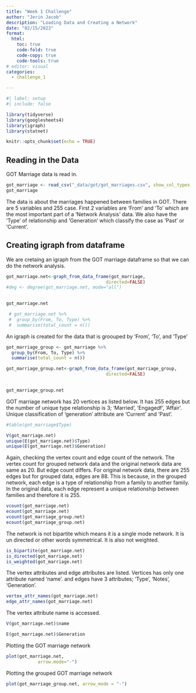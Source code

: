 ```yaml
---
title: "Week 1 Challenge"
author: "Jerin Jacob"
description: "Loading Data and Creating a Network"
date: "02/15/2023"
format:
  html:
    toc: true
    code-fold: true
    code-copy: true
    code-tools: true
# editor: visual
categories: 
  - challenge_1

---
```


```r
#| label: setup
#| include: false

library(tidyverse)
library(googlesheets4)
library(igraph)
library(statnet)

knitr::opts_chunk$set(echo = TRUE)
```

## Reading in the Data
GOT Marriage data is read in.


```r
got_marriage <- read_csv("_data/got/got_marriages.csv", show_col_types = FALSE) 
got_marriage
```
The data is about the marriages happened between families in GOT. There are 5 variables and 255 case. First 2 variables are 'From' and 'To' which are the most important part of a 'Network Analysis' data. We also have the 'Type' of relationship and 'Generation' which classify the case as 'Past' or 'Current'. 

## Creating igraph from dataframe

We are cretaing an igraph from the GOT marriage dataframe so that we can do the network analysis.
```r
got_marriage.net<-graph_from_data_frame(got_marriage,
                                      directed=FALSE)
#deg <- degree(got_marriage.net, mode="all")
  

got_marriage.net

```

```r
 # got_marriage.net %>%
 #  group_by(From, To, Type) %>%
 #  summarise(total_count = n())

```

An igraph is created for the data that is groouped by 'From', 'To', and 'Type'
```r
got_marriage_group <- got_marriage %>%
  group_by(From, To, Type) %>%
  summarise(total_count = n())

got_marriage_group.net<-graph_from_data_frame(got_marriage_group,
                                      directed=FALSE)
  

got_marriage_group.net
```




GOT marriage network has 20 vertices as listed below. It has 255 edges but the number of unique type relationship is 3; 'Married', 'Engagedf', 'Affair'. Unique classification of 'generation' attribute are 'Current' and 'Past'.
```r
#table(got_marriage$Type)

V(got_marriage.net)
unique(E(got_marriage.net)$Type)
unique(E(got_marriage.net)$Generation)


```

Again, checking the vertex count and edge count of the network. 
The vertex count for grouped network data and the original network data are same as 20. But edge count differs. For original network data, there are 255 edges but for grouped data, edges are 88. This is because, in the grouped network, each edge is a type of relationship from a family to another family. In the original data, each edge represent a unique relationship between families and therefore it is 255. 
```r
vcount(got_marriage.net)
ecount(got_marriage.net)
vcount(got_marriage_group.net)
ecount(got_marriage_group.net)

```
The network is not bipartite which means it is a single mode network. It is un directed or other words symmetrical. It is also not weighted.
```r
is_bipartite(got_marriage.net)
is_directed(got_marriage.net)
is_weighted(got_marriage.net)

```
The vertex attributes and edge attributes are listed. Vertices has only one attribute named 'name'. and edges have 3 attributes; 'Type', 'Notes', 'Generation'.
```r
vertex_attr_names(got_marriage.net)
edge_attr_names(got_marriage.net)

```
The vertex attribute name is accessed.
```r
V(got_marriage.net)$name

```

```r
E(got_marriage.net)$Generation

```

Plotting the GOT marriage network
```r

plot(got_marriage.net, 
            arrow.mode="-")
```
Plotting the grouped GOT marriage network
```r
plot(got_marriage_group.net, arrow_mode = "-")

```










